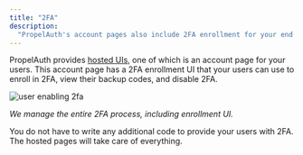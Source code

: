 ```yaml
---
title: "2FA"
description:
  "PropelAuth's account pages also include 2FA enrollment for your end users."
---
```


PropelAuth provides [hosted UIs](/overview/hosted-pages), one of which is an account page for your users.
This account page has a 2FA enrollment UI that your users can use to enroll in 2FA, view their backup codes, and disable 2FA.

![user enabling 2fa](/images/2fa.png)

_We manage the entire 2FA process, including enrollment UI._

You do not have to write any additional code to provide your users with 2FA.
The hosted pages will take care of everything.
